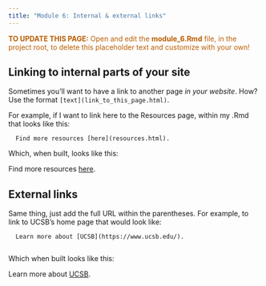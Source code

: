 ```yaml
---
title: "Module 6: Internal & external links"
---
```


<p style="color: #ba5e00"><b>TO UPDATE THIS PAGE:</b> Open and edit the <b>module_6.Rmd</b> file, in the project root, to delete this placeholder text and customize with your own!</p>

## Linking to internal parts of your site

Sometimes you'll want to have a link to another page *in your website*. How? Use the format `[text](link_to_this_page.html)`. 

For example, if I want to link here to the Resources page, within my .Rmd that looks like this: 

      Find more resources [here](resources.html). 

Which, when built, looks like this: 

Find more resources [here](resources.html).

## External links

Same thing, just add the full URL within the parentheses. For example, to link to UCSB's home page that would look like: 

      Learn more about [UCSB](https://www.ucsb.edu/).
      
Which when built looks like this: 

Learn more about [UCSB](https://www.ucsb.edu/).
